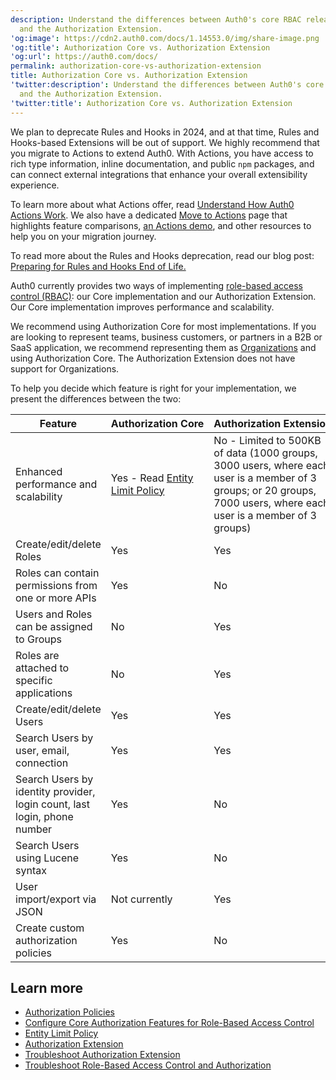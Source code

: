```yaml
---
description: Understand the differences between Auth0's core RBAC release
  and the Authorization Extension.
'og:image': https://cdn2.auth0.com/docs/1.14553.0/img/share-image.png
'og:title': Authorization Core vs. Authorization Extension
'og:url': https://auth0.com/docs/
permalink: authorization-core-vs-authorization-extension
title: Authorization Core vs. Authorization Extension
'twitter:description': Understand the differences between Auth0's core RBAC release
  and the Authorization Extension.
'twitter:title': Authorization Core vs. Authorization Extension
---
```

<Warning>

We plan to deprecate Rules and Hooks in 2024, and at that time, Rules and Hooks-based Extensions will be out of support. We highly recommend that you migrate to Actions to extend Auth0. With Actions, you have access to rich type information, inline documentation, and public `npm` packages, and can connect external integrations that enhance your overall extensibility experience.

To learn more about what Actions offer, read [Understand How Auth0 Actions Work](/customize/actions/actions-overview). We also have a dedicated [Move to Actions](https://auth0.com/extensibility/movetoactions) page that highlights feature comparisons, [an Actions demo](https://www.youtube.com/watch?v=UesFSY1klrI), and other resources to help you on your migration journey.

To read more about the Rules and Hooks deprecation, read our blog post: [Preparing for Rules and Hooks End of Life.](https://auth0.com/blog/preparing-for-rules-and-hooks-end-of-life/)

</Warning>

Auth0 currently provides two ways of implementing [role-based access control (RBAC)](/manage-users/access-control/rbac): our Core implementation and our Authorization Extension. Our Core implementation improves performance and scalability.

We recommend using Authorization Core for most implementations. If you are looking to represent teams, business customers, or partners in a B2B or SaaS application, we recommend representing them as [Organizations](/manage-users/organizations/organizations-overview) and using Authorization Core. The Authorization Extension does not have support for Organizations.

To help you decide which feature is right for your implementation, we present the differences between the two:

| Feature | Authorization Core | Authorization Extension |
| --- | --- | --- |
| Enhanced performance and scalability | Yes - Read [Entity Limit Policy](/troubleshoot/customer-support/operational-policies/entity-limit-policy) | No - Limited to 500KB of data (1000 groups, 3000 users, where each user is a member of 3 groups; or 20 groups, 7000 users, where each user is a member of 3 groups) |
| Create/edit/delete Roles | Yes | Yes |
| Roles can contain permissions from one or more APIs | Yes | No |
| Users and Roles can be assigned to Groups | No | Yes |
| Roles are attached to specific applications | No | Yes |
| Create/edit/delete Users | Yes | Yes |
| Search Users by user, email, connection | Yes | Yes |
| Search Users by identity provider, login count, last login, phone number | Yes | No |
| Search Users using Lucene syntax | Yes | No |
| User import/export via JSON | Not currently | Yes |
| Create custom authorization policies | Yes | No |

## Learn more

* [Authorization Policies](/manage-users/access-control/authorization-policies)
* [Configure Core Authorization Features for Role-Based Access Control](/manage-users/access-control/configure-core-rbac)
* [Entity Limit Policy](/troubleshoot/customer-support/operational-policies/entity-limit-policy)
* [Authorization Extension](/customize/extensions/authorization-extension)
* [Troubleshoot Authorization Extension](/troubleshoot/authentication-issues/troubleshoot-authorization-extension)
* [Troubleshoot Role-Based Access Control and Authorization](/troubleshoot/authentication-issues/troubleshoot-rbac-authorization)